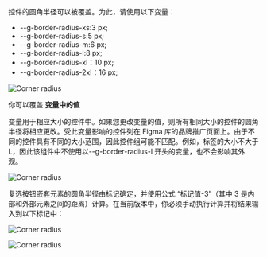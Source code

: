 控件的圆角半径可以被覆盖。为此，请使用以下变量：

- --g-border-radius-xs:3 px;
- --g-border-radius-s:5 px;
- --g-border-radius-m:6 px;
- --g-border-radius-l:8 px;
- --g-border-radius-xl：10 px;
- --g-border-radius-2xl：16 px;

![Corner radius](/static/images/design/CornerRadius/1.png)

你可以覆盖 **变量中的值**

变量用于相应大小的控件中。如果您更改变量的值，则所有相同大小的控件的圆角半径将相应更改。受此变量影响的控件列在 Figma 库的品牌推广页面上。由于不同的控件具有不同的大小范围，因此控件组可能不匹配。例如，标签的大小不大于 L，因此该组件中不使用以--g-border-radius-l 开头的变量，也不会影响其外观。

![Corner radius](/static/images/design/CornerRadius/2.png)

复选按钮嵌套元素的圆角半径由标记确定，并使用公式 “标记值-3”（其中 3 是内部和外部元素之间的距离）计算。在当前版本中，你必须手动执行计算并将结果输入到以下标记中：

![Corner radius](/static/images/design/CornerRadius/3.png)

![Corner radius](/static/images/design/CornerRadius/4.png)